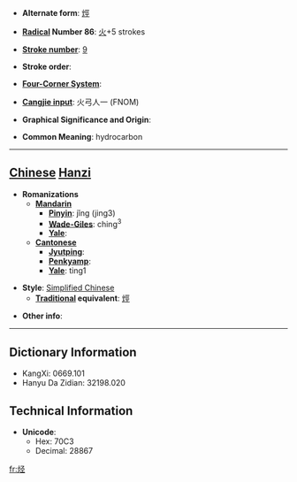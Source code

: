 * '''Alternate form''': [[烴]]

* '''[[Wiktionary:Chinese radical index| Radical]] Number 86''': [[Wiktionary:Chinese radical index 火|火]]+5 strokes

* '''[[Wiktionary:Chinese total strokes index|Stroke number]]''': [[Wiktionary:Chinese total strokes index 9|9]]

* '''Stroke order''': 

* '''[[Wiktionary:Chinese four corner index|Four-Corner System]]''': 

* '''[[Wiktionary:Chinese Cangjie index|Cangjie input]]''': 火弓人一 (FNOM)

* '''Graphical Significance and Origin''': 

* '''Common Meaning''': hydrocarbon

----

== [[Chinese]] [[Hanzi]] ==

* '''Romanizations'''
** '''[[Mandarin]]'''
*** '''[[Pinyin]]''': jǐng (jing3)
*** '''[[Wade-Giles]]''': ching<sup>3</sup>
*** '''[[Yale]]''': 
** '''[[Cantonese]]'''
*** '''[[Jyutping]]''':
*** '''[[Penkyamp]]''': 
*** '''[[Yale]]''': ting1

* '''Style''': [[Simplified Chinese]] 
** '''[[Traditional Chinese|Traditional]] equivalent''': [[烴]]

* '''Other info''': 

----

== Dictionary Information ==

* KangXi: 0669.101
* Hanyu Da Zidian: 32198.020

== Technical Information ==

* '''Unicode''':
** Hex: 70C3
** Decimal: 28867

[[fr:烃]]